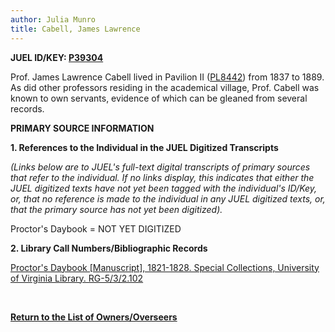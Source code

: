```yaml
---
author: Julia Munro
title: Cabell, James Lawrence
---
```

**JUEL ID/KEY: [P39304](http://juel.iath.virginia.edu/public_person?person=39304 "P39304")[  
](http://juel.iath.virginia.edu/public_person?person=47002 "P47002")**

Prof. James Lawrence Cabell lived in Pavilion II ([PL8442](http://juel.iath.virginia.edu/public_place?place=8442 "PL8442")) from 1837 to 1889. As did other professors residing in the academical village, Prof. Cabell was known to own servants, evidence of which can be gleaned from several records.

**PRIMARY SOURCE INFORMATION** 

**1\. References to the Individual in the JUEL Digitized Transcripts**

_(Links below are to JUEL's full-text digital transcripts of primary sources that refer to the individual. If no links display, this indicates that either the JUEL digitized texts have not yet been tagged with the individual's ID/Key, or, that no reference is made to the individual in any JUEL digitized texts, or, that the primary source has not yet been digitized)._   

Proctor's Daybook = NOT YET DIGITIZED 

**2\. Library Call Numbers/Bibliographic Records**

[](http://search.lib.virginia.edu/catalog/u6371432)[Proctor's Daybook \[Manuscript\], 1821-1828. Special Collections, University of Virginia Library. RG-5/3/2.102](http://search.lib.virginia.edu/catalog/u6607353 "Proctor's Daybook")

 [](http://search.lib.virginia.edu/catalog/u6371432)

**[Return to the List of Owners/Overseers](http://juel.iath.virginia.edu/node/415 "Return to the List of Owners/Overseers")**

 [](http://juel.iath.virginia.edu/node/add/tour-video-stop)